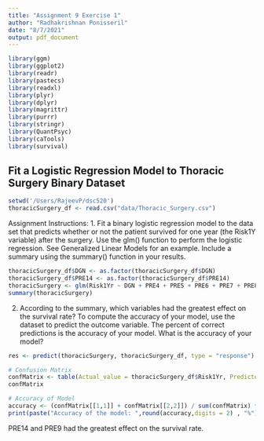 ```yaml
---
title: "Assignment 9 Exercise 1"
author: "Radhakrishnan Ponisseril"
date: "8/7/2021"
output: pdf_document
---
```


```r
library(ggm)
library(ggplot2)
library(readr)
library(pastecs)
library(readxl)
library(plyr)
library(dplyr)
library(magrittr)
library(purrr)
library(stringr)
library(QuantPsyc)
library(caTools)
library(survival)
```

## Fit a Logistic Regression Model to Thoracic Surgery Binary Dataset


```r
setwd('/Users/RajeevP/dsc520')
thoracicSurgery_df <- read.csv("data/Thoracic_Surgery.csv")
```

Assignment Instructions:
1. Fit a binary logistic regression model to the data set that predicts whether or not the patient survived for one year (the Risk1Y variable) after the surgery. Use the glm() function to perform the logistic regression. See Generalized Linear Models for an example. Include a summary using the summary() function in your results.

```r
thoracicSurgery_df$DGN <- as.factor(thoracicSurgery_df$DGN)
thoracicSurgery_df$PRE14 <- as.factor(thoracicSurgery_df$PRE14)
thoracicSurgery <- glm(Risk1Yr ~ DGN + PRE4 + PRE5 + PRE6 + PRE7 + PRE8 + PRE9 + PRE10 + PRE11 + PRE14 + PRE17 + PRE19 + PRE25 + PRE30 + PRE32 + AGE , data = thoracicSurgery_df, family = binomial())
summary(thoracicSurgery)
```
2. According to the summary, which variables had the greatest effect on the survival rate?
To compute the accuracy of your model, use the dataset to predict the outcome variable. The percent of correct predictions is the accuracy of your model. What is the accuracy of your model?

```r
res <- predict(thoracicSurgery, thoracicSurgery_df, type = "response")

# Confusion Matrix
confMatrix <- table(Actual_value = thoracicSurgery_df$Risk1Yr, Predicted_value= res>0.5)
confMatrix

# Accuracy of Model
accuracy <- (confMatrix[[1,1]] + confMatrix[[2,2]]) / sum(confMatrix) * 100
print(paste("Accuracy of the model: ",round(accuracy,digits = 2) , "%"))
```

PRE14 and PRE9 had the greatest effect on the survival rate.
